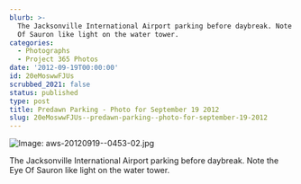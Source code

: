 ```yaml
---
blurb: >-
  The Jacksonville International Airport parking before daybreak. Note the Eye
  Of Sauron like light on the water tower.
categories:
  - Photographs
  - Project 365 Photos
date: '2012-09-19T00:00:00'
id: 20eMoswwFJUs
scrubbed_2021: false
status: published
type: post
title: Predawn Parking - Photo for September 19 2012
slug: 20eMoswwFJUs--predawn-parking--photo-for-september-19-2012
---
```


![Image: aws-20120919--0453-02.jpg](/aws-20120919--0453-02.jpg)

The Jacksonville International Airport parking before daybreak. Note the Eye Of Sauron like light on the water tower.
